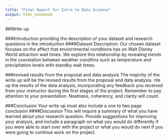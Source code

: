 ```yaml
---
title: "Final Report for Intro to Data Science"
output: html_notebook
---
```

##Write-up

###Introduction
providing the description of your dataset and research questions in the introduction
####Dataset Description:
Our chosen dataset focuses on the affect that enviornmental conditions has on Walt Disney World attraction wait times. We explore this relationship by revealing trends in the coorelation between weather conditins such as temperature and precipitation levels with standby wait times.


###revised results from the proposal and data analysis
The majority of the write up will be the revised results from the proposal and data analysis. 
rite up the results of the data analysis, incorporating any feedback you received from your instructor during the first stages of the project. Remember to pay attention to your presentation. Neatness, coherency, and clarity will count.

###Conclusion
Your write up must also include a one to two page conclusion
####Discussion
This will require a summary of what you have learned about your research question. Provide suggestions for improving your analysis, and include a paragraph on what you would do differently if you were able to start over with the project or what you would do next if you were going to continue work on the project.
